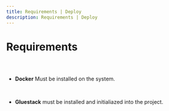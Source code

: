 ```yaml
---
title: Requirements | Deploy
description: Requirements | Deploy
---
```



<Meta title="Deploy Plugin/Requirements" />

# Requirements

##

<br/>

* **Docker** Must be installed on the system.

<br/>

* **Gluestack** must be installed and initialiazed into the project.

<br/>

